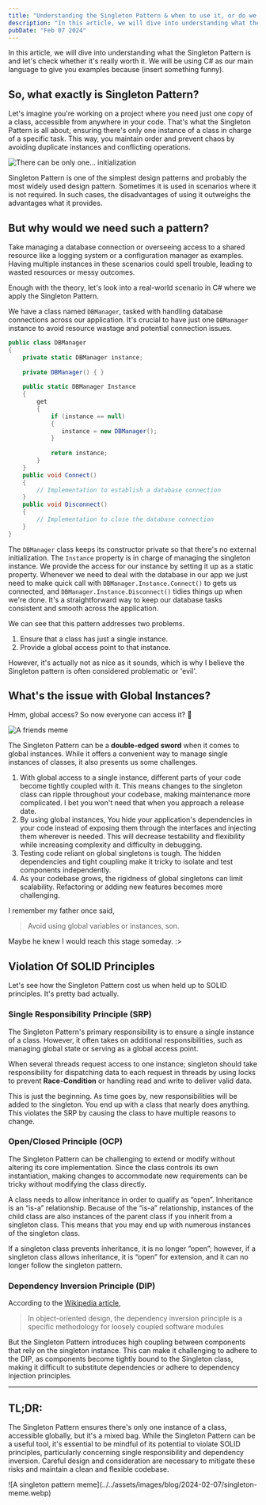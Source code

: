 ```yaml
---
title: "Understanding the Singleton Pattern & when to use it, or do we really need to?"
description: "In this article, we will dive into understanding what the Singleton Pattern is and lets check whether its really worth it. We will be using C# as our main language to give you examples because (insert something funny)."
pubDate: "Feb 07 2024"
---
```


 
In this article, we will dive into understanding what the Singleton Pattern is and let's check whether it's
really worth it. We will be using C# as our main language to give you examples because (insert something funny).

## So, what exactly is Singleton Pattern?

Let's imagine you're working on a project where you need just one copy of a class, accessible from anywhere in
your code. That's what the Singleton Pattern is all about; ensuring there's only one instance of a class in
charge of a specific task. This way, you maintain order and prevent chaos by avoiding duplicate instances and
conflicting operations.

![There can be only one... initialization](../../assets/images/blog/2024-02-07/singleton-meme-some-hero.webp)

Singleton Pattern is one of the simplest design patterns and probably the most widely used design pattern.
Sometimes it is used in scenarios where it is not required. In such cases, the disadvantages of using it
outweighs the advantages what it provides.

## But why would we need such a pattern?

Take managing a database connection or overseeing access to a shared resource like a logging system or a
configuration manager as examples. Having multiple instances in these scenarios could spell trouble, leading to
wasted resources or messy outcomes.

Enough with the theory, let's look into a real-world scenario in C# where we apply the Singleton Pattern.

We have a class named `DBManager`, tasked with handling database connections across our application.
It's crucial to have just one `DBManager` instance to avoid resource wastage and potential connection
issues.

```cs title="DBManager.cs"
public class DBManager
{
    private static DBManager instance;
    
    private DBManager() { }
    
    public static DBManager Instance
    {
        get
        {
            if (instance == null)
            {
               instance = new DBManager();
            }
                
            return instance;
        }
    }
    public void Connect()
    {
        // Implementation to establish a database connection
    }
    public void Disconnect()
    {
        // Implementation to close the database connection
    }
}
```

The `DBManager` class keeps its constructor private so that there's no external initialization. The
`Instance` property is in charge of managing the singleton instance. We provide the access for our instance by setting it
up as a static property. Whenever we need to deal with the database in our app we just need to make quick call
with `DBManager.Instance.Connect()` to gets us connected, and
`DBManager.Instance.Disconnect()` tidies things up when we're done. It's a straightforward way to
keep our database tasks consistent and smooth across the application.

We can see that this pattern addresses two problems.

1. Ensure that a class has just a single instance.
2. Provide a global access point to that instance.

However, it's actually not as nice as it sounds, which is why I believe the Singleton pattern is often
considered problematic or 'evil'.

## What's the issue with Global Instances?

Hmm, global access? So now everyone can access it? 🤔

![A friends meme](../../assets/images/blog/2024-02-07/singleton-meme-friends.webp)

The Singleton Pattern can be a <strong>double-edged sword</strong> when it comes to global instances. While it
offers a convenient way to manage single instances of classes, it also presents us some challenges.

1. With global access to a single instance, different parts of your code become tightly coupled with it. This
   means changes to the singleton class can ripple throughout your codebase, making maintenance more complicated.
   I bet you won't need that when you approach a release date.
2. By using global instances, You hide your application's dependencies in your code instead of exposing them
   through the interfaces and injecting them wherever is needed. This will decrease testability and flexibility
   while increasing complexity and difficulty in debugging.
3. Testing code reliant on global singletons is tough. The hidden dependencies and tight coupling make it tricky
   to isolate and test components independently.
4. As your codebase grows, the rigidness of global singletons can limit scalability. Refactoring or adding new
   features becomes more challenging.

I remember my father once said,

> Avoid using global variables or instances, son.

Maybe he knew I would reach this stage someday. :>

## Violation Of SOLID Principles

Let's see how the Singleton Pattern cost us when held up to SOLID principles. It's pretty bad actually.

### Single Responsibility Principle (SRP)

The Singleton Pattern's primary responsibility is to ensure a single instance of a class. However, it often
takes on additional responsibilities, such as managing global state or serving as a global access point.

When several threads request access to one instance; singleton should take responsibility for dispatching data
to each request in threads by using locks to prevent <strong>Race-Condition</strong> or handling read and write
to deliver valid data.

This is just the beginning. As time goes by, new responsibilities will be added to the singleton. You end up
with a class that nearly does anything. This violates the SRP by causing the class to have multiple reasons to
change.

### Open/Closed Principle (OCP)

The Singleton Pattern can be challenging to extend or modify without altering its core implementation. Since the
class controls its own instantiation, making changes to accommodate new requirements can be tricky without
modifying the class directly.

A class needs to allow inheritance in order to qualify as “open”. Inheritance is an “is-a” relationship. Because
of the “is-a” relationship, instances of the child class are also instances of the parent class if you inherit
from a singleton class. This means that you may end up with numerous instances of the singleton class.

If a singleton class prevents inheritance, it is no longer “open”; however, if a singleton class allows
inheritance, it is “open” for extension, and it can no longer follow the singleton pattern.

### Dependency Inversion Principle (DIP)

According to the <a href="https://en.wikipedia.org/wiki/Dependency_inversion_principle" target="_blank"  rel="noreferrer"  >Wikipedia article</a>,

> In object-oriented design, the dependency inversion principle is a specific methodology for loosely coupled software modules

But the Singleton Pattern introduces high coupling between components that rely on the singleton instance. This
can make it challenging to adhere to the DIP, as components become tightly bound to the Singleton class, making
it difficult to substitute dependencies or adhere to dependency injection principles.

<hr />

## TL;DR:

The Singleton Pattern ensures there's only one instance of a class, accessible globally, but it's a mixed bag.
While the Singleton Pattern can be a useful tool, it's essential to be mindful of its potential to violate SOLID
principles, particularly concerning single responsibility and dependency inversion. Careful design and
consideration are necessary to mitigate these risks and maintain a clean and flexible codebase.

<WideImage>
  ![A singleton pattern meme](../../assets/images/blog/2024-02-07/singleton-meme.webp)
</WideImage>
